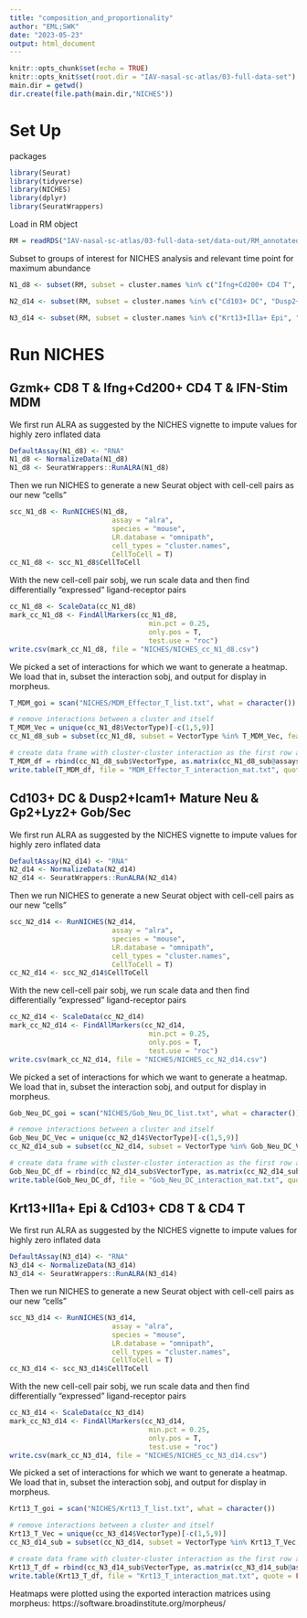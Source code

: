 ```yaml
---
title: "composition_and_proportionality"
author: "EML;SWK"
date: "2023-05-23"
output: html_document
---
```


```r
knitr::opts_chunk$set(echo = TRUE)
knitr::opts_knit$set(root.dir = "IAV-nasal-sc-atlas/03-full-data-set")
main.dir = getwd()
dir.create(file.path(main.dir,"NICHES"))
```

# Set Up
packages
```r
library(Seurat)
library(tidyverse)
library(NICHES)
library(dplyr)
library(SeuratWrappers)
```

Load in RM object
```r
RM = readRDS("IAV-nasal-sc-atlas/03-full-data-set/data-out/RM_annotated.RDS")
```

Subset to groups of interest for NICHES analysis and relevant time point for maximum abundance
```r
N1_d8 <- subset(RM, subset = cluster.names %in% c("Ifng+Cd200+ CD4 T", "Gzmk+ CD8 T", "IFN-Stim MDM") & timepoint == "D08")

N2_d14 <- subset(RM, subset = cluster.names %in% c("Cd103+ DC", "Dusp2+Icam1+ Mature Neu", "Gp2+Lyz2+ Gob/Sec") & timepoint == "D14")

N3_d14 <- subset(RM, subset = cluster.names %in% c("Krt13+Il1a+ Epi", "Cd103+ CD8 T", "CD4 T") & timepoint == "D14")
```

# Run NICHES
## Gzmk+ CD8 T & Ifng+Cd200+ CD4 T & IFN-Stim MDM
We first run ALRA as suggested by the NICHES vignette to impute values for highly zero inflated data
```r
DefaultAssay(N1_d8) <- "RNA"
N1_d8 <- NormalizeData(N1_d8)
N1_d8 <- SeuratWrappers::RunALRA(N1_d8)
```

Then we run NICHES to generate a new Seurat object with cell-cell pairs as our new "cells"
```r
scc_N1_d8 <- RunNICHES(N1_d8,
                         assay = "alra",
                         species = "mouse",
                         LR.database = "omnipath",
                         cell_types = "cluster.names",
                         CellToCell = T)
cc_N1_d8 <- scc_N1_d8$CellToCell
```

With the new cell-cell pair sobj, we run scale data and then find differentially "expressed" ligand-receptor pairs
```r
cc_N1_d8 <- ScaleData(cc_N1_d8)
mark_cc_N1_d8 <- FindAllMarkers(cc_N1_d8,
                                  min.pct = 0.25,
                                  only.pos = T,
                                  test.use = "roc")
write.csv(mark_cc_N1_d8, file = "NICHES/NICHES_cc_N1_d8.csv")
```

We picked a set of interactions for which we want to generate a heatmap. We load that in, subset the interaction sobj, and output for display in morpheus.
```r
T_MDM_goi = scan("NICHES/MDM_Effector_T_list.txt", what = character())

# remove interactions between a cluster and itself
T_MDM_Vec = unique(cc_N1_d8$VectorType)[-c(1,5,9)]
cc_N1_d8_sub = subset(cc_N1_d8, subset = VectorType %in% T_MDM_Vec, features = T_MDM_goi)

# create data frame with cluster-cluster interaction as the first row and save
T_MDM_df = rbind(cc_N1_d8_sub$VectorType, as.matrix(cc_N1_d8_sub@assays$CellToCell@data))
write.table(T_MDM_df, file = "MDM_Effector_T_interaction_mat.txt", quote = FALSE, col.names = FALSE, sep = "\t")
```


## Cd103+ DC & Dusp2+Icam1+ Mature Neu & Gp2+Lyz2+ Gob/Sec
We first run ALRA as suggested by the NICHES vignette to impute values for highly zero inflated data
```r
DefaultAssay(N2_d14) <- "RNA"
N2_d14 <- NormalizeData(N2_d14)
N2_d14 <- SeuratWrappers::RunALRA(N2_d14)
```

Then we run NICHES to generate a new Seurat object with cell-cell pairs as our new "cells"
```r
scc_N2_d14 <- RunNICHES(N2_d14,
                         assay = "alra",
                         species = "mouse",
                         LR.database = "omnipath",
                         cell_types = "cluster.names",
                         CellToCell = T)
cc_N2_d14 <- scc_N2_d14$CellToCell
```

With the new cell-cell pair sobj, we run scale data and then find differentially "expressed" ligand-receptor pairs
```r
cc_N2_d14 <- ScaleData(cc_N2_d14)
mark_cc_N2_d14 <- FindAllMarkers(cc_N2_d14,
                                  min.pct = 0.25,
                                  only.pos = T,
                                  test.use = "roc")
write.csv(mark_cc_N2_d14, file = "NICHES/NICHES_cc_N2_d14.csv")
```

We picked a set of interactions for which we want to generate a heatmap. We load that in, subset the interaction sobj, and output for display in morpheus.
```r
Gob_Neu_DC_goi = scan("NICHES/Gob_Neu_DC_list.txt", what = character())

# remove interactions between a cluster and itself
Gob_Neu_DC_Vec = unique(cc_N2_d14$VectorType)[-c(1,5,9)]
cc_N2_d14_sub = subset(cc_N2_d14, subset = VectorType %in% Gob_Neu_DC_Vec, features = Gob_Neu_DC_goi)

# create data frame with cluster-cluster interaction as the first row and save
Gob_Neu_DC_df = rbind(cc_N2_d14_sub$VectorType, as.matrix(cc_N2_d14_sub@assays$CellToCell@data))
write.table(Gob_Neu_DC_df, file = "Gob_Neu_DC_interaction_mat.txt", quote = FALSE, col.names = FALSE, sep = "\t")
```


## Krt13+Il1a+ Epi & Cd103+ CD8 T & CD4 T
We first run ALRA as suggested by the NICHES vignette to impute values for highly zero inflated data
```r
DefaultAssay(N3_d14) <- "RNA"
N3_d14 <- NormalizeData(N3_d14)
N3_d14 <- SeuratWrappers::RunALRA(N3_d14)
```

Then we run NICHES to generate a new Seurat object with cell-cell pairs as our new "cells"
```r
scc_N3_d14 <- RunNICHES(N3_d14,
                         assay = "alra",
                         species = "mouse",
                         LR.database = "omnipath",
                         cell_types = "cluster.names",
                         CellToCell = T)
cc_N3_d14 <- scc_N3_d14$CellToCell
```

With the new cell-cell pair sobj, we run scale data and then find differentially "expressed" ligand-receptor pairs
```r
cc_N3_d14 <- ScaleData(cc_N3_d14)
mark_cc_N3_d14 <- FindAllMarkers(cc_N3_d14,
                                  min.pct = 0.25,
                                  only.pos = T,
                                  test.use = "roc")
write.csv(mark_cc_N3_d14, file = "NICHES/NICHES_cc_N3_d14.csv")
```

We picked a set of interactions for which we want to generate a heatmap. We load that in, subset the interaction sobj, and output for display in morpheus.
```r
Krt13_T_goi = scan("NICHES/Krt13_T_list.txt", what = character())

# remove interactions between a cluster and itself
Krt13_T_Vec = unique(cc_N3_d14$VectorType)[-c(1,5,9)]
cc_N3_d14_sub = subset(cc_N3_d14, subset = VectorType %in% Krt13_T_Vec, features = Krt13_T_goi)

# create data frame with cluster-cluster interaction as the first row and save
Krt13_T_df = rbind(cc_N3_d14_sub$VectorType, as.matrix(cc_N3_d14_sub@assays$CellToCell@data))
write.table(Krt13_T_df, file = "Krt13_T_interaction_mat.txt", quote = FALSE, col.names = FALSE, sep = "\t")
```

Heatmaps were plotted using the exported interaction matrices using morpheus: https://software.broadinstitute.org/morpheus/
